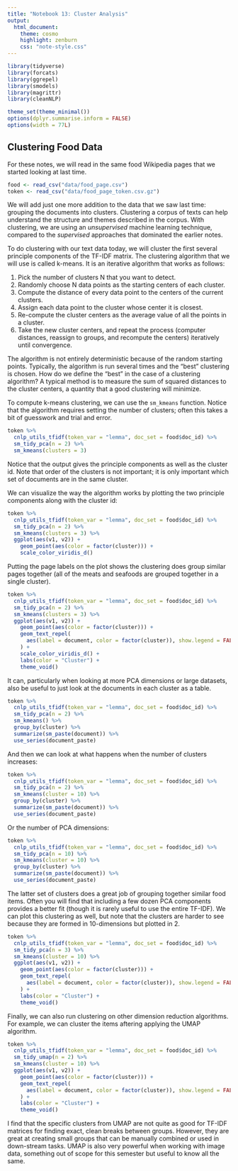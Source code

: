 ```yaml
---
title: "Notebook 13: Cluster Analysis"
output:
  html_document:
    theme: cosmo
    highlight: zenburn
    css: "note-style.css"
---
```


```r
library(tidyverse)
library(forcats)
library(ggrepel)
library(smodels)
library(magrittr)
library(cleanNLP)

theme_set(theme_minimal())
options(dplyr.summarise.inform = FALSE)
options(width = 77L)
```

## Clustering Food Data

For these notes, we will read in the same food Wikipedia pages that we started
looking at last time.

```r
food <- read_csv("data/food_page.csv")
token <- read_csv("data/food_page_token.csv.gz")
```

We will add just one more addition to the data that we saw last time: grouping
the documents into clusters. Clustering a corpus of texts can help understand
the structure and themes described in the corpus. With clustering, we are
using an *unsupervised* machine learning technique, compared to the *supervised*
approaches that dominated the earlier notes.

To do clustering with our text data today, we will cluster the first several
principle components of the TF-IDF matrix. The clustering algorithm that we
will use is called k-means. It is an iterative algorithm that works as follows:

1. Pick the number of clusters N that you want to detect.
2. Randomly choose N data points as the starting centers of each cluster.
3. Compute the distance of every data point to the centers of the current
clusters.
4. Assign each data point to the cluster whose center it is closest.
5. Re-compute the cluster centers as the average value of all the points in a
cluster.
6. Take the new cluster centers, and repeat the process (computer distances,
reassign to groups, and recompute the centers) iteratively until convergence.

The algorithm is not entirely deterministic because of the random starting
points. Typically, the algorithm is run several times and the "best" clustering
is chosen. How do we define the "best" in the case of a clustering algorithm?
A typical method is to measure the sum of squared distances to the cluster
centers, a quantity that a good clustering will minimize.

To compute k-means clustering, we can use the `sm_kmeans` function. Notice that
the algorithm requires setting the number of clusters; often this takes a bit
of guesswork and trial and error.

```r
token %>%
  cnlp_utils_tfidf(token_var = "lemma", doc_set = food$doc_id) %>%
  sm_tidy_pca(n = 2) %>%
  sm_kmeans(clusters = 3)
```

Notice that the output gives the principle components as well as the cluster id.
Note that order of the clusters is not important; it is only important which
set of documents are in the same cluster.

We can visualize the way the algorithm works by plotting the two principle
components along with the cluster id:

```r
token %>%
  cnlp_utils_tfidf(token_var = "lemma", doc_set = food$doc_id) %>%
  sm_tidy_pca(n = 2) %>%
  sm_kmeans(clusters = 3) %>%
  ggplot(aes(v1, v2)) +
    geom_point(aes(color = factor(cluster))) +
    scale_color_viridis_d()
```

Putting the page labels on the plot shows the clustering does group similar
pages together (all of the meats and seafoods are grouped together in a single
cluster).

```r
token %>%
  cnlp_utils_tfidf(token_var = "lemma", doc_set = food$doc_id) %>%
  sm_tidy_pca(n = 2) %>%
  sm_kmeans(clusters = 3) %>%
  ggplot(aes(v1, v2)) +
    geom_point(aes(color = factor(cluster))) +
    geom_text_repel(
      aes(label = document, color = factor(cluster)), show.legend = FALSE
    ) +
    scale_color_viridis_d() +
    labs(color = "Cluster") +
    theme_void()
```

It can, particularly when looking at more PCA dimensions or large datasets,
also be useful to just look at the documents in each cluster as a table.

```r
token %>%
  cnlp_utils_tfidf(token_var = "lemma", doc_set = food$doc_id) %>%
  sm_tidy_pca(n = 2) %>%
  sm_kmeans() %>%
  group_by(cluster) %>%
  summarize(sm_paste(document)) %>%
  use_series(document_paste)
```

And then we can look at what happens when the number of clusters increases:

```r
token %>%
  cnlp_utils_tfidf(token_var = "lemma", doc_set = food$doc_id) %>%
  sm_tidy_pca(n = 2) %>%
  sm_kmeans(cluster = 10) %>%
  group_by(cluster) %>%
  summarize(sm_paste(document)) %>%
  use_series(document_paste)
```

Or the number of PCA dimensions:

```r
token %>%
  cnlp_utils_tfidf(token_var = "lemma", doc_set = food$doc_id) %>%
  sm_tidy_pca(n = 10) %>%
  sm_kmeans(cluster = 10) %>%
  group_by(cluster) %>%
  summarize(sm_paste(document)) %>%
  use_series(document_paste)
```

The latter set of clusters does a great job of grouping together similar food
items. Often you will find that including a few dozen PCA components provides
a better fit (though it is rarely useful to use the entire TF-IDF). We can
plot this clustering as well, but note that the clusters are harder to see
because they are formed in 10-dimensions but plotted in 2.

```r
token %>%
  cnlp_utils_tfidf(token_var = "lemma", doc_set = food$doc_id) %>%
  sm_tidy_pca(n = 3) %>%
  sm_kmeans(cluster = 10) %>%
  ggplot(aes(v1, v2)) +
    geom_point(aes(color = factor(cluster))) +
    geom_text_repel(
      aes(label = document, color = factor(cluster)), show.legend = FALSE
    ) +
    labs(color = "Cluster") +
    theme_void()
```

Finally, we can also run clustering on other dimension reduction algorithms.
For example, we can cluster the items aftering applying the UMAP algorithm.

```r
token %>%
  cnlp_utils_tfidf(token_var = "lemma", doc_set = food$doc_id) %>%
  sm_tidy_umap(n = 2) %>%
  sm_kmeans(cluster = 10) %>%
  ggplot(aes(v1, v2)) +
    geom_point(aes(color = factor(cluster))) +
    geom_text_repel(
      aes(label = document, color = factor(cluster)), show.legend = FALSE
    ) +
    labs(color = "Cluster") +
    theme_void()
```

I find that the specific clusters from UMAP are not quite as good for TF-IDF
matrices for finding exact, clean breaks between groups. However, they are
great at creating small groups that can be manually combined or used in
down-stream tasks. UMAP is also very powerful when working with image data,
something out of scope for this semester but useful to know all the same.

